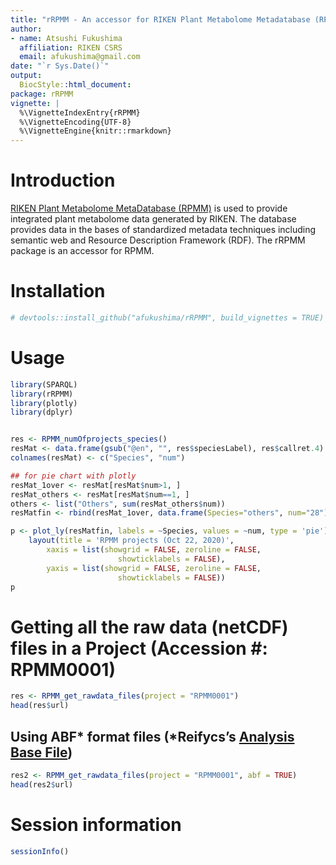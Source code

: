 ---
title: "rRPMM - An accessor for RIKEN Plant Metabolome Metadatabase (RPMM)" 
author:
- name: Atsushi Fukushima
  affiliation: RIKEN CSRS
  email: afukushima@gmail.com
date: "`r Sys.Date()`"
output:
  BiocStyle::html_document:
package: rRPMM
vignette: |
  %\VignetteIndexEntry{rRPMM}
  %\VignetteEncoding{UTF-8}
  %\VignetteEngine{knitr::rmarkdown}
---

# Introduction
[RIKEN Plant Metabolome MetaDatabase (RPMM)](http://metabobank.riken.jp/) is 
used to provide integrated plant metabolome data generated by RIKEN. 
The database provides data in the bases of standardized metadata techniques 
including semantic web and Resource Description Framework (RDF). 
The rRPMM package is an accessor for RPMM.

# Installation

```{R}
# devtools::install_github("afukushima/rRPMM", build_vignettes = TRUE)
```

# Usage

```{r setup, message = FALSE, warning = FALSE}
library(SPARQL)
library(rRPMM)
library(plotly)
library(dplyr)


res <- RPMM_numOfprojects_species()
resMat <- data.frame(gsub("@en", "", res$speciesLabel), res$callret.4)
colnames(resMat) <- c("Species", "num")

## for pie chart with plotly
resMat_1over <- resMat[resMat$num>1, ]
resMat_others <- resMat[resMat$num==1, ]
others <- list("Others", sum(resMat_others$num))
resMatfin <- rbind(resMat_1over, data.frame(Species="others", num="28"))

p <- plot_ly(resMatfin, labels = ~Species, values = ~num, type = 'pie') %>%
    layout(title = 'RPMM projects (Oct 22, 2020)',
        xaxis = list(showgrid = FALSE, zeroline = FALSE, 
                        showticklabels = FALSE),
        yaxis = list(showgrid = FALSE, zeroline = FALSE, 
                        showticklabels = FALSE))
p

```

# Getting all the raw data (netCDF) files in a Project (Accession #: RPMM0001)

```{r rawdata}
res <- RPMM_get_rawdata_files(project = "RPMM0001")
head(res$url)
```

## Using ABF* format files (*Reifycs's [Analysis Base File](https://www.reifycs.com/AbfConverter/)) 

```{r rawdata2}
res2 <- RPMM_get_rawdata_files(project = "RPMM0001", abf = TRUE)
head(res2$url)
```

# Session information {.unnumbered}

```{r sessionInfo, echo=FALSE}
sessionInfo()
```
